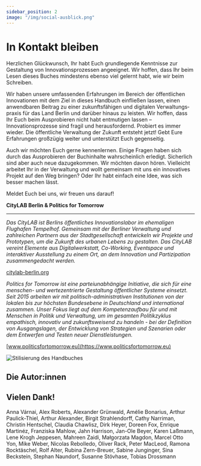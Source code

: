 ```yaml
---
sidebar_position: 2
image: "/img/social-ausblick.png"
---
```



# In Kontakt bleiben

Herzlichen Glückwunsch, Ihr habt Euch grundlegende Kenntnisse zur Gestaltung von Innovationsprozessen angeeignet. Wir hoffen, dass Ihr beim Lesen dieses Buches mindestens ebenso viel gelernt habt, wie wir beim Schreiben.

Wir haben unsere umfassenden Erfahrungen im Bereich der öffentlichen Innovationen mit dem Ziel in dieses Handbuch einfließen lassen, einen anwendbaren Beitrag zu einer zukunftsfähigen und digitalen Verwaltungs­praxis für das Land Berlin und darüber hinaus zu leisten. Wir hoffen, dass Ihr Euch beim Ausprobieren nicht habt entmutigen lassen – Innovationsprozesse sind fragil und herausfordernd. Probiert es immer wieder. Die öffentliche Verwaltung der Zukunft entsteht jetzt! Gebt Eure Erfahrungen großzügig weiter und unterstützt Euch gegenseitig.

Auch wir möchten Euch gerne kennenlernen. Einige Fragen haben sich durch das Ausprobieren der Buchinhalte wahrscheinlich erledigt. ­Sicherlich sind aber auch neue dazugekommen. Wir möchten davon hören. Vielleicht arbeitet Ihr in der Verwaltung und wollt gemeinsam mit uns ein innovatives Projekt auf den Weg bringen? Oder Ihr habt einfach eine Idee, was sich besser machen lässt.

Meldet Euch bei uns, wir freuen uns darauf!

**CityLAB Berlin & Politics for Tomorrow**

<hr className="block h-px bg-grey-100 w-1/4 !my-8" />

_Das CityLAB ist Berlins öffentliches Innovationslabor im ehemaligen Flughafen Tempelhof. Gemeinsam mit der Berliner Verwaltung und zahlreichen Partnern aus der Stadtgesellschaft entwickeln wir Projekte und Prototypen, um die Zukunft des urbanen Lebens zu gestalten. Das CityLAB vereint Elemente aus Digitalwerkstatt, Co-Working, Eventspace und interaktiver Ausstellung zu einem Ort, an dem Innovation und Partizipation zusammengedacht werden._

[citylab-berlin.org](https://citylab-berlin.org)

_Politics for Tomorrow ist eine parteiunabhängige Initiative, die sich für eine menschen- und wertezentrierte Gestaltung öffentlicher Systeme einsetzt. Seit 2015 arbeiten wir mit politisch-administrativen Institutionen von der lokalen bis zur höchsten Bundesebene in Deutschland und international zusammen. Unser Fokus liegt auf dem Kompetenzaufbau für und mit Menschen in Politik und Verwaltung, um im gesamten Politikzyklus empathisch, innovativ und zukunftsweisend zu handeln - bei der Definition von Ausgangslagen, der Entwicklung von Strategien und Szenarien oder dem Entwerfen und Testen neuer Dienstleistungen._

[www.politicsfortomorrow.eu](https://www.politicsfortomorrow.eu)

![Stilisierung des Handbuches](/img/07_buch.svg)

## Die Autor:innen

<div
  className={clsx(
    "!mt-7 md:!mt-12 pb-10",
    "grid grid-cols-1 gap-y-7 md:gap-y-16"
  )}
>
  <PersonCard
    name="Caroline Paulick-Thiel"
    description="Als Direktorin von Politics for Tomorrow und Mitbegründerin der Creative Bureaucracy Festival Academy, setze ich mich für das kreative Beantworten konkreter öffentlicher Fragestellungen ein. Für mich ist das Buch eine belastbare Brücke zwischen Theorie und Praxis, um öffentliche Innovationsprozesse eigenständig und verantwortungsvoll zu gestalten."
    imageUrl="/img/portrait-cpt.webp"
  />
  <PersonCard
    name="Joshua Pacheco"
    description="Kollaboration und Partizipation bei der Gestaltung für öffentliche Interessen zu ermöglichen, beschäftigte mich als Service Designer im CityLAB Berlin. Um beim Navigieren durch die komplexen Herausforderungen zu nachhaltigen und wirkungsvollen Ergebnissen zu gelangen, sind verschiedene Ansätze möglich – dieses Buch ist einer der vielversprechenden."
    imageUrl="/img/portrait-jp.webp"
  />
  <PersonCard
    name="Henrike Arlt"
    description="Wie können Veränderungen ermöglicht werden, wenn der zentrale Erfolgsfaktor von Verwaltung seit Jahrzehnten Beständigkeit lautet? Als Innovationsagentin und Beraterin im Inhouse Consulting der Bundesagentur für Arbeit versuche ich dieses Leitmotiv auf den Kopf zu stellen und neu zu interpretieren. Meine wichtigsten Erkenntnisse auf dem bisherigen Weg sind in dieses Buch eingeflossen."
    imageUrl="/img/portrait-ra.webp"
  />
  <PersonCard
    name="Andrej Balaz"
    description="Von Huch? zu Aha! Die Reise von Innovationsfragen über Erkenntnisgewinnung bis hin zur Kreation besserer Dienstleistungen beschäftigt mich als Service Designer seit mehr als 8 Jahren. Das Handbuch sehe ich als den perfekten Katalysator, um bereits heute Neues auszuprobieren – damit die bessere Welt von morgen nicht länger auf uns warten muss."
    imageUrl="/img/portrait-ab.webp"
  />
  <PersonCard
    name="Andrea Ramírez Sabat"
    description="Als Designerin weiß ich, wie wichtig es ist, über einen zuverlässigen Satz von Werkzeugen und Methoden zu verfügen, mit denen sich Teams auf eine Innovationsreise begeben können. Ich bin davon überzeugt, dass dieses Buch mehr als nur eine Anleitung für diejenigen ist, die im öffentlichen Sektor etwas bewirken wollen. Es kann den langfristigen Kompetenzaufbau in der öffentlichen Verwaltung unterstützen."
    imageUrl="/img/portrait-ars.webp"
  />
  <PersonCard
    name="Bettina Köbler"
    description="Als Service Designerin und Dozentin begleite ich multidisziplinäre Teams, einen unvoreingenommenen und radikal nutzerzentrierten Blick auf die Gestaltung dessen zu entwickeln, was sein könnte. Mit dem Handbuch möchte ich dazu befähigen Innovationsprozesse in der öffentlichen Verwaltung zu etablieren und sich bei der Bewältigung gesellschaftlicher Herausforderungen von den Bedürfnissen der Bürger:innen leiten zu lassen."
    imageUrl="/img/portrait-bk.webp"
  />
</div>

## Vielen Dank!

Anna Várnai, Alex Roberts, Alexander Grünwald, Amélie Bonarius, Arthur Paulick-Thiel, Arthur Alexander, Birgit Strahlendorff, Cathy Narriman, Christin Hentschel, Claudia Chawlisz, Dirk Heyer, Doreen Fox, Enrique Martinéz, Franziska Mahlow, Jahn Harrison, Jan-Ole Beyer, Karen Laßmann, Lene Krogh Jeppesen, Mahreen Zaidi, Małgorzata Magdon, Marcel Otto Yon, Mike Weber, Nicolas Rebolledo, Oliver Rack, Peter MacLeod, Ramona Rocktäschel, Rolf Alter, Rubina Zern-Breuer, Sabine Junginger, Sina Beckstein, Stephan Naundorf, Susanne Stövhase, Tobias Drossmann
